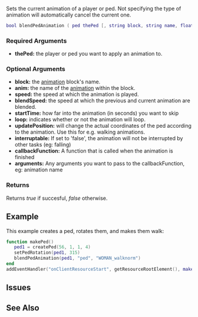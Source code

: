 
{{Server client function}}
{{Disabled|This function doesn't exist. See the bugtracker for updates and more information.}}
Sets the current animation of a player or ped.  Not specifying the type of animation will automatically cancel the current one.

<section name="Client" class="client" show="true">
<syntaxhighlight lang="lua">
bool blendPedAnimation ( ped thePed [, string block, string name, float speed=1.0, float blendSpeed=1.0, float startTime=0.0, bool loop=true, bool updatePosition=true, bool interruptable=false, function callbackFunction=nil, var arguments, ... ] )
</syntaxhighlight>

===Required Arguments===
*'''thePed:''' the player or ped you want to apply an animation to.

===Optional Arguments===
{{OptionalArg}}
*'''block:''' the [[/Animations.md|animation]] block's name.
*'''anim:''' the name of the [[/Animations.md|animation]] within the block.
*'''speed:''' the speed at which the animation is played.
*'''blendSpeed:''' the speed at which the previous and current animation are blended.
*'''startTime:''' how far into the animation (in seconds) you want to skip
*'''loop:''' indicates whether or not the animation will loop.
*'''updatePosition:''' will change the actual coordinates of the ped according to the animation. Use this for e.g. walking animations.
*'''interruptable:''' If set to 'false', the animation will not be interrupted by other tasks (eg: falling)
*'''callbackFunction:''' A function that is called when the animation is finished
*'''arguments:''' Any arguments you want to pass to the callbackFunction, eg: animation name
</section>

===Returns===
Returns ''true'' if succesful, ''false'' otherwise.

==Example== 
<section name="Client" class="client" show="true">
This example creates a ped, rotates them, and makes them walk:
<syntaxhighlight lang="lua">
function makePed()
   ped1 = createPed(56, 1, 1, 4)
   setPedRotation(ped1, 315)
   blendPedAnimation(ped1, "ped", "WOMAN_walknorm")
end
addEventHandler("onClientResourceStart", getResourceRootElement(), makePed)
</syntaxhighlight>
</section>

==Issues==
{{Issues|
{{Issue|4511|blendPedAnimation "unhandled win32 exception" if blendPedAnimation(getLocalPlayer()) is called as callback function}}
}}

==See Also==
{{Ped_functions}}